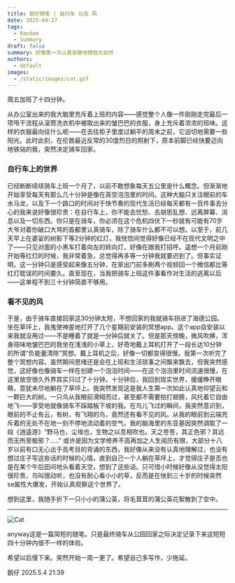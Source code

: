```yaml
---
title: 鹅仔随笔 | 自行车 以及 风
date: 2025-04-27
tags:
  - Random
  - Summary
draft: false
summary: 好像第一次认真安静地拥抱大自然
authors:
  - default
images:
  - /static/images/cat.gif
---
```

周五加班了十四分钟。

从办公室出来的我大脑里充斥着上班的内容——感觉整个人像一件刚刚走完最后一项甩干流程从滚筒洗衣机中被取出来的皱巴巴的衣服，身上充斥着浓浓的班味。这样的衣服最向往什么呢——在去往柜子里度过躺平的周末之前，它迫切地需要一些阳光。此时此刻，在伦敦最近反常的30度烈日的照射下，原本前脚已经快要迈向地铁站的我，突然决定骑车回家。

### 自行车上的世界

已经断断续续骑车上班一个月了，以前不敢想象每天五公里是什么概念。但渐渐地开始享受每天有那么几十分钟是像在真空泡泡里的时间。这种大脑只关注眼前的车水马龙，以及下一个路口的时间对于快节奏的现代生活已经每天都有一百件事去分心的我来说好像很珍贵：在自行车上，你不能去忧愁、去胡思乱想、远离屏幕、消息以及一切东西。你只是在骑车，你必须在这个危机四伏下一秒就有可能有70岁大爷对着你破口大骂的首都里认真骑车，除了骑车什么都不可以想。以至于，前几天早上在婆娑的树影下等2分钟的红灯，我恍惚间觉得好像已经不在现代文明之中了——只见对面的小黑车打着向左的转向灯，好像在跟我打招呼。遥想一个月前刚开始等红灯的时候，我非常着急，总觉得再多等一分钟我就要迟到了。但事实证明，这一分钟只是感受起来像五分钟，在家出门前多刷两个视频回一个微信都比等红灯耽误的时间要久。直至现在，当我把骑车上班这件事看作对生活的逃离以后——这单程不到三十分钟简直不够用。

### 看不见的风

于是，由于骑车直接回家这30分钟太短，不想回家的我就骑车拐进了海德公园。坐在草坪上，我鬼使神差地打开了几个星期前安装的冥想app。这个app自安装以来我就没用过——不是睡着了就是一分钟后就关了。但是那天傍晚，微风吹拂，浑身班味地皱巴巴的我坐在浅浅的小草上，好奇地戴上耳机打开了一段长达10分钟的所谓“负能量清除”冥想。戴上耳机之后，好像一切都变得很慢。我第一次听完了整个冥想内容。虽然期间思绪还是会在上班和生活琐事之间飘来飘去，但我突然感觉，这好像也像骑车一样在创建一个泡泡时间——在这个泡泡里时间流速很慢，在这里放空很久外界其实只过了十分钟。十分钟后，我回到现实世界，缓缓睁开眼睛，意犹未尽地躺在了草坪上。我突然发现这是我人生第一次如此认真地仰望云和一颗巨大的树。一只鸟从我眼前滑翔而过，甚至都不需要拍打翅膀，风托着它自由地飞——享受地就像骑车不踩踏板下坡的我。在鸟儿飞过的瞬间，我突然意识到，眼前的不止有云，有树，有飞翔的鸟，竟然还有看不见的风。从我的眼前到云端充斥着的无处不在地一刻不停地流动着的空气。我的脑海里的东亚基因突然调取了一段《逍遥游》“野马也，尘埃也，生物之以息相吹也。天之苍苍，其正色邪？其远而无所至极邪？.....” 或许是因为文学修养不高再加之人生阅历有限，大部分十八岁以前有口无心出于高考目的背诵的东西，我好像从来没有认真地理解过，也没有想过庄子写这些话的时候的心情。直到自己一个人躺在草坪上，才觉得庄子是否也是在某个午后田间地头看着天空，想到了这些话。只可惜小时候好像从没觉得太阳很珍贵，鸟叫很动听，也没有耐心看小小的草，反而是在快到三十岁的时候突然se属性大爆发，开始认真观察这个世界了。

想到这里，我随手折下一只小小的蒲公英，将毛茸茸的蒲公英花絮散到了空中。



---
![Cat](/static/images/cat.gif)

anyway这是一篇简短的随笔。只是最终骑车从公园回家之际决定记录下来这短短四十分钟内很不一样的体验。

希望以后慢下来。突然开始一周一更了。希望自己多写作，少拖延。

鹅仔
2025.5.4 21:39
















